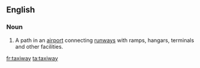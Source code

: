 ==English==
{{wikipedia}}
===Noun===
{{en-noun}}

# {{aviation}} A path in an [[airport]] connecting [[runways]] with ramps, hangars, terminals and other facilities.

[[fr:taxiway]]
[[ta:taxiway]]